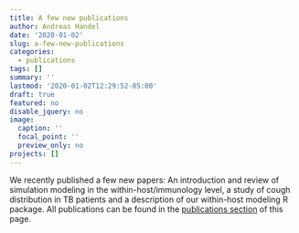 ```yaml
---
title: A few new publications
author: Andreas Handel
date: '2020-01-02'
slug: a-few-new-publications
categories:
  - publications
tags: []
summary: ''
lastmod: '2020-01-02T12:29:52-05:00'
draft: true
featured: no
disable_jquery: no
image:
  caption: ''
  focal_point: ''
  preview_only: no
projects: []
---
```



We recently published a few new papers: An introduction and review of simulation modeling in the within-host/immunology level, a study of cough distribution in TB patients and a description of our within-host modeling R package. All publications can be found in the [publications section](/publication/) of this page. 
